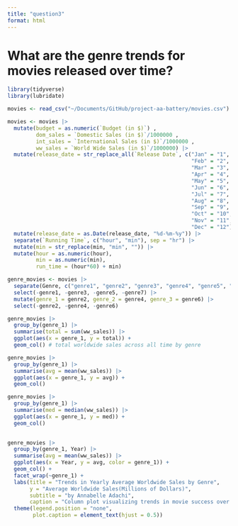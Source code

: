 ```yaml
---
title: "question3"
format: html
---
```


# What are the genre trends for movies released over time?

```r
library(tidyverse)
library(lubridate)
```

```r
movies <- read_csv("~/Documents/GitHub/project-aa-battery/movies.csv")
```
```r
movies <- movies |>
  mutate(budget = as.numeric(`Budget (in $)`) , 
         dom_sales = `Domestic Sales (in $)`/1000000 , 
         int_sales = `International Sales (in $)`/1000000 , 
         ww_sales = `World Wide Sales (in $)`/1000000) |> 
  mutate(release_date = str_replace_all(`Release Date`, c("Jan" = "1", 
                                                          "Feb" = "2", 
                                                          "Mar" = "3",
                                                          "Apr" = "4",
                                                          "May" = "5",
                                                          "Jun" = "6",
                                                          "Jul" = "7",
                                                          "Aug" = "8",
                                                          "Sep" = "9",
                                                          "Oct" = "10",
                                                          "Nov" = "11",
                                                          "Dec" = "12"))) |> 
  mutate(release_date = as.Date(release_date, "%d-%m-%y")) |> 
  separate(`Running Time`, c("hour", "min"), sep = "hr") |>
  mutate(min = str_replace(min, "min", "")) |>
  mutate(hour = as.numeric(hour),
         min = as.numeric(min),
         run_time = (hour*60) + min) 

```



```r
genre_movies <- movies |>
  separate(Genre, c("genre1", "genre2", "genre3", "genre4", "genre5", "genre6", "genre7"), sep = "'") |>
  select(-genre1, -genre3, -genre5, -genre7) |>
  mutate(genre_1 = genre2, genre_2 = genre4, genre_3 = genre6) |>
  select(-genre2, -genre4, -genre6) 

genre_movies |>
  group_by(genre_1) |>
  summarise(total = sum(ww_sales)) |>
  ggplot(aes(x = genre_1, y = total)) +
  geom_col() # total worldwide sales across all time by genre

genre_movies |>
  group_by(genre_1) |>
  summarise(avg = mean(ww_sales)) |>
  ggplot(aes(x = genre_1, y = avg)) +
  geom_col()

genre_movies |>
  group_by(genre_1) |>
  summarise(med = median(ww_sales)) |>
  ggplot(aes(x = genre_1, y = med)) +
  geom_col()
  
```

```r
genre_movies |>
  group_by(genre_1, Year) |>
  summarise(avg = mean(ww_sales)) |>
  ggplot(aes(x = Year, y = avg, color = genre_1)) +
  geom_col() +
  facet_wrap(~genre_1) +
  labs(title = "Trends in Yearly Average Worldwide Sales by Genre",
       y = "Average Worldwide Sales(Millions of Dollars)",
       subtitle = "by Annabelle Adachi",
       caption = "Column plot visualizing trends in movie success over time by genre.") +
  theme(legend.position = "none",
        plot.caption = element_text(hjust = 0.5))
```

